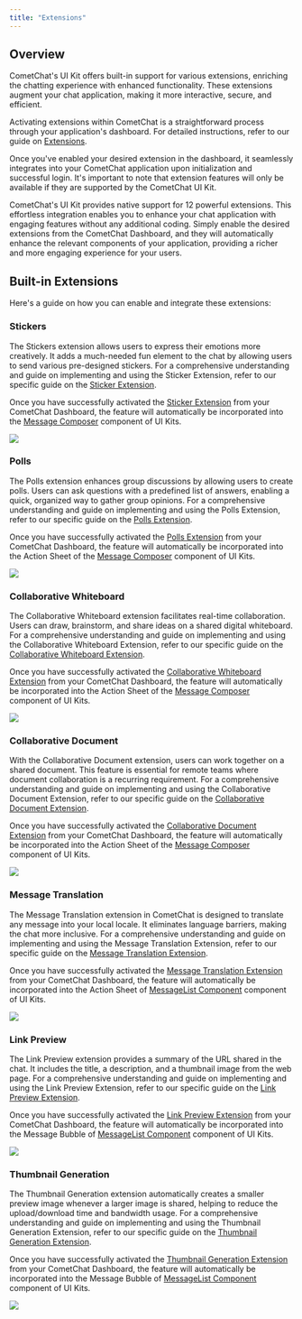 ```yaml
---
title: "Extensions"
---
```


## Overview

CometChat's UI Kit offers built-in support for various extensions, enriching the chatting experience with enhanced functionality. These extensions augment your chat application, making it more interactive, secure, and efficient.

Activating extensions within CometChat is a straightforward process through your application's dashboard. For detailed instructions, refer to our guide on [Extensions](/fundamentals/extensions-overview).

Once you've enabled your desired extension in the dashboard, it seamlessly integrates into your CometChat application upon initialization and successful login. It's important to note that extension features will only be available if they are supported by the CometChat UI Kit.

CometChat's UI Kit provides native support for 12 powerful extensions. This effortless integration enables you to enhance your chat application with engaging features without any additional coding. Simply enable the desired extensions from the CometChat Dashboard, and they will automatically enhance the relevant components of your application, providing a richer and more engaging experience for your users.

## Built-in Extensions

Here's a guide on how you can enable and integrate these extensions:

### Stickers

The Stickers extension allows users to express their emotions more creatively. It adds a much-needed fun element to the chat by allowing users to send various pre-designed stickers. For a comprehensive understanding and guide on implementing and using the Sticker Extension, refer to our specific guide on the [Sticker Extension](/fundamentals/stickers).

Once you have successfully activated the [Sticker Extension](/fundamentals/stickers) from your CometChat Dashboard, the feature will automatically be incorporated into the [Message Composer](/ui-kit/react/message-composer) component of UI Kits.

<Frame>
  <img src="/images/f3262629-extension_sticker_web_screens-6e10335c8a82dea2b11cc875c44b606e.png" />
</Frame>

### Polls

The Polls extension enhances group discussions by allowing users to create polls. Users can ask questions with a predefined list of answers, enabling a quick, organized way to gather group opinions. For a comprehensive understanding and guide on implementing and using the Polls Extension, refer to our specific guide on the [Polls Extension](/fundamentals/polls).

Once you have successfully activated the [Polls Extension](/fundamentals/polls) from your CometChat Dashboard, the feature will automatically be incorporated into the Action Sheet of the [Message Composer](/ui-kit/react/message-composer) component of UI Kits.

<Frame>
  <img src="/images/cc12b78b-extension_poll_web_screens-d48dc40c1a77ad81b6382607d7721b19.png" />
</Frame>

### Collaborative Whiteboard

The Collaborative Whiteboard extension facilitates real-time collaboration. Users can draw, brainstorm, and share ideas on a shared digital whiteboard. For a comprehensive understanding and guide on implementing and using the Collaborative Whiteboard Extension, refer to our specific guide on the [Collaborative Whiteboard Extension](/fundamentals/collaborative-whiteboard).

Once you have successfully activated the [Collaborative Whiteboard Extension](/fundamentals/collaborative-whiteboard) from your CometChat Dashboard, the feature will automatically be incorporated into the Action Sheet of the [Message Composer](/ui-kit/react/message-composer) component of UI Kits.

<Frame>
  <img src="/images/6baee6d6-extension_whiteboard_web_screens-5ab03b904a0a2f6550d86c701c5fcda2.png" />
</Frame>

### Collaborative Document

With the Collaborative Document extension, users can work together on a shared document. This feature is essential for remote teams where document collaboration is a recurring requirement. For a comprehensive understanding and guide on implementing and using the Collaborative Document Extension, refer to our specific guide on the [Collaborative Document Extension](/fundamentals/collaborative-document).

Once you have successfully activated the [Collaborative Document Extension](/fundamentals/collaborative-document) from your CometChat Dashboard, the feature will automatically be incorporated into the Action Sheet of the [Message Composer](/ui-kit/react/message-composer) component of UI Kits.

<Frame>
  <img src="/images/ed4f9ead-extension_collaborative_document_web_screens-b636764a036d286a66cf81bf43cadf19.png" />
</Frame>

### Message Translation

The Message Translation extension in CometChat is designed to translate any message into your local locale. It eliminates language barriers, making the chat more inclusive. For a comprehensive understanding and guide on implementing and using the Message Translation Extension, refer to our specific guide on the [Message Translation Extension](/fundamentals/message-translation).

Once you have successfully activated the [Message Translation Extension](/fundamentals/message-translation) from your CometChat Dashboard, the feature will automatically be incorporated into the Action Sheet of [MessageList Component](/ui-kit/react/message-list) component of UI Kits.

<Frame>
  <img src="/images/0baa8eed-extension_message_translation_web_screens-4e96a6b7bc989197532d49ca83f77977.png" />
</Frame>

### Link Preview

The Link Preview extension provides a summary of the URL shared in the chat. It includes the title, a description, and a thumbnail image from the web page. For a comprehensive understanding and guide on implementing and using the Link Preview Extension, refer to our specific guide on the [Link Preview Extension](/fundamentals/link-preview).

Once you have successfully activated the [Link Preview Extension](/fundamentals/link-preview) from your CometChat Dashboard, the feature will automatically be incorporated into the Message Bubble of [MessageList Component](/ui-kit/react/message-list) component of UI Kits.

<Frame>
  <img src="/images/0219d225-extension_link_preview_web_screens-3c9e0774d6a45316df0ee48ee2338c2d.png" />
</Frame>

### Thumbnail Generation

The Thumbnail Generation extension automatically creates a smaller preview image whenever a larger image is shared, helping to reduce the upload/download time and bandwidth usage. For a comprehensive understanding and guide on implementing and using the Thumbnail Generation Extension, refer to our specific guide on the [Thumbnail Generation Extension](/fundamentals/thumbnail-generation).

Once you have successfully activated the [Thumbnail Generation Extension](/fundamentals/thumbnail-generation) from your CometChat Dashboard, the feature will automatically be incorporated into the Message Bubble of [MessageList Component](/ui-kit/react/message-list) component of UI Kits.

<Frame>
  <img src="/images/382b5743-extension_thumbnail_generation_web_screens-b660bc307ecd540c0a7301e65ca0af5b.png" />
</Frame>
